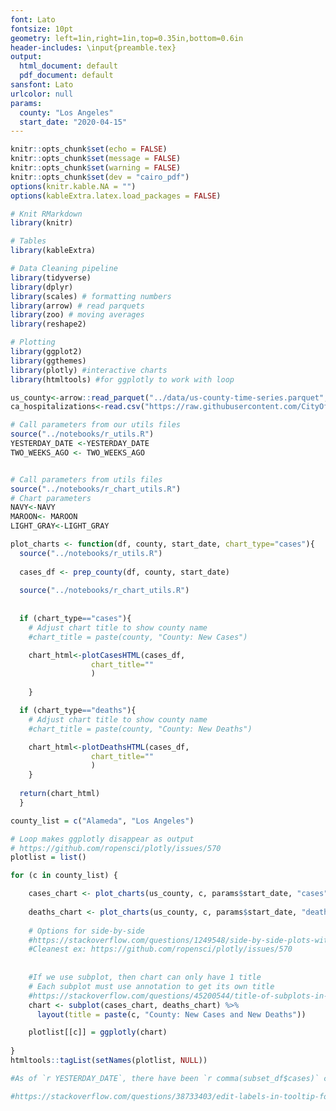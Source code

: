 ```yaml
---
font: Lato
fontsize: 10pt
geometry: left=1in,right=1in,top=0.35in,bottom=0.6in
header-includes: \input{preamble.tex}
output:
  html_document: default
  pdf_document: default
sansfont: Lato
urlcolor: null
params:
  county: "Los Angeles"
  start_date: "2020-04-15"
---
```


\raggedright


```r
knitr::opts_chunk$set(echo = FALSE)
knitr::opts_chunk$set(message = FALSE)
knitr::opts_chunk$set(warning = FALSE)
knitr::opts_chunk$set(dev = "cairo_pdf")
options(knitr.kable.NA = "")
options(kableExtra.latex.load_packages = FALSE)

# Knit RMarkdown
library(knitr)

# Tables
library(kableExtra)

# Data Cleaning pipeline
library(tidyverse)
library(dplyr)
library(scales) # formatting numbers
library(arrow) # read parquets
library(zoo) # moving averages
library(reshape2)

# Plotting
library(ggplot2)
library(ggthemes)
library(plotly) #interactive charts
library(htmltools) #for ggplotly to work with loop
```


```r

us_county<-arrow::read_parquet("../data/us-county-time-series.parquet", as_tibble=TRUE)
ca_hospitalizations<-read.csv("https://raw.githubusercontent.com/CityOfLosAngeles/covid19-indicators/master/data/ca-hospital-and-surge-capacity.csv")

# Call parameters from our utils files
source("../notebooks/r_utils.R")
YESTERDAY_DATE <-YESTERDAY_DATE
TWO_WEEKS_AGO <- TWO_WEEKS_AGO


# Call parameters from utils files
source("../notebooks/r_chart_utils.R")
# Chart parameters
NAVY<-NAVY
MAROON<- MAROON
LIGHT_GRAY<-LIGHT_GRAY
```


```r

plot_charts <- function(df, county, start_date, chart_type="cases"){
  source("../notebooks/r_utils.R")
  
  cases_df <- prep_county(df, county, start_date)
  
  source("../notebooks/r_chart_utils.R")
  
  
  if (chart_type=="cases"){
    # Adjust chart title to show county name
    #chart_title = paste(county, "County: New Cases")

    chart_html<-plotCasesHTML(cases_df, 
                  chart_title=""
                  )
      
    }

  if (chart_type=="deaths"){
    # Adjust chart title to show county name
    #chart_title = paste(county, "County: New Deaths")

    chart_html<-plotDeathsHTML(cases_df, 
                  chart_title=""
                  )
    }
  
  return(chart_html)
  }

```


```r
county_list = c("Alameda", "Los Angeles")

# Loop makes ggplotly disappear as output
# https://github.com/ropensci/plotly/issues/570
plotlist = list()

for (c in county_list) {

    cases_chart <- plot_charts(us_county, c, params$start_date, "cases") 
    
    deaths_chart <- plot_charts(us_county, c, params$start_date, "deaths") 
    
    # Options for side-by-side
    #https://stackoverflow.com/questions/1249548/side-by-side-plots-with-ggplot2
    #Cleanest ex: https://github.com/ropensci/plotly/issues/570
    
    
    #If we use subplot, then chart can only have 1 title
    # Each subplot must use annotation to get its own title
    #https://stackoverflow.com/questions/45200544/title-of-subplots-in-plotly
    chart <- subplot(cases_chart, deaths_chart) %>% 
      layout(title = paste(c, "County: New Cases and New Deaths"))

    plotlist[[c]] = ggplotly(chart)
    
}
htmltools::tagList(setNames(plotlist, NULL))


```


```r

#As of `r YESTERDAY_DATE`, there have been `r comma(subset_df$cases)` cumulative cases and `r #comma(subset_df$deaths)` cumulative deaths in `r params$county` County.

#https://stackoverflow.com/questions/38733403/edit-labels-in-tooltip-for-plotly-maps-using-ggplot2-in-r
```

